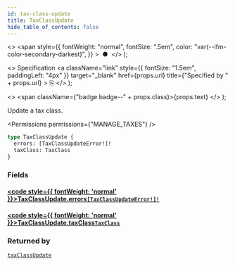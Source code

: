 ```yaml
---
id: tax-class-update
title: TaxClassUpdate
hide_table_of_contents: false
---
```


  <>
    <span
      style={{
        fontWeight: "normal",
        fontSize: ".5em",
        color: "var(--ifm-color-secondary-darkest)",
      }}
    >
      &nbsp;●&nbsp;
    </span>
  </>
);

  <>
    Specification
    <a
      className="link"
      style={{ fontSize: "1.5em", paddingLeft: "4px" }}
      target="\_blank"
      href={props.url}
      title={"Specified by " + props.url}
    >
      ⎘
    </a>
  </>
);

  <>
    <span className={"badge badge--" + props.class}>{props.text}</span>
  </>
);

Update a tax class.

<Badge text="Added in Saleor 3.9" class="secondary margin-bottom--sm" />

<FeaturePreview />

<Permissions permissions={"MANAGE_TAXES"} />

```graphql
type TaxClassUpdate {
  errors: [TaxClassUpdateError!]!
  taxClass: TaxClass
}
```

### Fields

#### [<code style={{ fontWeight: 'normal' }}>TaxClassUpdate.<b>errors</b></code>](#)<Bullet />[`[TaxClassUpdateError!]!`](../../../api-reference/taxes/objects/tax-class-update-error) <Badge class="secondary" text="non-null"/> <Badge class="secondary" text="object"/> <Badge class="secondary" text="taxes"/>

>

#### [<code style={{ fontWeight: 'normal' }}>TaxClassUpdate.<b>taxClass</b></code>](#)<Bullet />[`TaxClass`](../../../api-reference/taxes/objects/tax-class) <Badge class="secondary" text="object"/> <Badge class="secondary" text="taxes"/>

>

### Returned by

[`taxClassUpdate`](../../../api-reference/taxes/mutations/tax-class-update) <Badge class="secondary" text="mutation"/>


